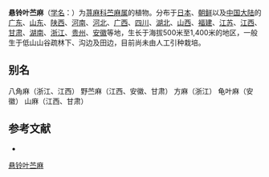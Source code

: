 {{expand|time=2013-10-16T12:37:23+00:00}}
{{refimprove|time=2013-10-16T12:37:23+00:00}}
{{Speciesbox
| name = 悬铃叶苎麻
| status = 
| status_system = 
| image =
| genus = Boehmeria
| species = tricuspis
| authority = (Hance) Makino
}}

'''悬铃叶苎麻'''（[[学名|学名]]：{{lang|la|''Boehmeria tricuspis''}}）为[[荨麻科|荨麻科]][[苎麻属|苎麻属]]的植物。分布于[[日本|日本]]、[[朝鲜|朝鲜]]以及[[中国大陆|中国大陆]]的[[广东|广东]]、[[山东|山东]]、[[陕西|陕西]]、[[河南|河南]]、[[河北|河北]]、[[广西|广西]]、[[四川|四川]]、[[湖北|湖北]]、[[山西|山西]]、[[福建|福建]]、[[江苏|江苏]]、[[江西|江西]]、[[甘肃|甘肃]]、[[湖南|湖南]]、[[浙江|浙江]]、[[贵州|贵州]]、[[安徽|安徽]]等地，生长于海拔500米至1,400米的地区，一般生于低山山谷疏林下、沟边及田边，目前尚未由人工引种栽培。

== 别名 ==
八角麻（浙江、江西） 野苎麻（江西、安徽、甘肃） 方麻（浙江） 龟叶麻（安徽） 山麻（江西、甘肃）

== 参考文献 ==
<div class="references-small">
* {{cite web| url =http://www.bioinfo.cn/db05/KmzwSpecies.php?action=view&id=23127| title =悬铃叶苎麻| work =《中国高等植物数据库全库》| publisher =中国科学院微生物研究所| author =昆明植物研究所| accessdate =2009-02-25| deadurl =yes| archiveurl =https://web.archive.org/web/20160305015354/http://www.bioinfo.cn/db05/KmzwSpecies.php?action=view&id=23127| archivedate =2016-03-05}}
</div>
{{Taxonbar|from=Q11073225}}

[[Category:苎麻属|悬铃叶苎麻]]


{{植物小作品}}